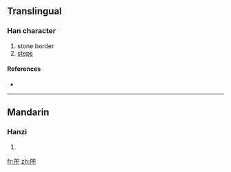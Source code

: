 ==Translingual==

===Han character===
{{Han char|rn=63|rad=戶|as=03|sn=7|four=7721<sub>7</sub>|canj=竹尸口山 (HSRU), 戈尸口山 (ISRU)}}

# stone border
# [[steps]]

====References====
* {{Han ref|kx=0415.030|dkj=11703|dj=0759.080|hdz=32258.020|uh=623A|ud=25146|bh=CAE6|bd=51942}}

----

==Mandarin==

===Hanzi===
{{cmn-hanzi|pin=[[liè]] ([[lie4]]), [[shì]] ([[shi4]])|wg=lieh<sup>4</sup>, shih<sup>4</sup>}}

# {{defn|Mandarin|sort=戶03}}

[[fr:戺]]
[[zh:戺]]